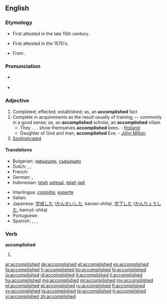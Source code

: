 ==English==

===Etymology===
* First attested in the late 15th century.
* {{sense|completed}} First attested in the 1570's.
* From {{suffix|accomplish|ed}}.

===Pronunciation===
* {{a|US}} {{IPA|/ə.ˈkɒm.plɪʃt/}}
* {{audio|en-us-accomplished.ogg|Audio (US)}}

===Adjective===
{{en-adj}}

# Completed; effected; established; as, an '''accomplished''' fact
# Complete in acquirements as the result usually of training; -- commonly in a good sense; as, an '''accomplished''' scholar, an '''accomplished''' villain
#* They . . . show themselves '''accomplished''' bees. - [[Holland]]
#* Daughter of God and man, '''accomplished''' Eve. - [[w:John Milton|John Milton]]
# [[sophisticated|Sophisticated]]

====Translations====
{{trans-top|completed}}
* Bulgarian: з[[авършен]], [[съвършен]]
* Dutch: {{t+|nl|voldaan}}, {{t-|nl|voldane}}, {{t+|nl|voltrokken}}
* French: {{t+|fr|accompli}}
* German: {{t+|de|erreicht}}, {{t+|de|realisiert}}
* Indonesian: [[telah]] [[selesai]], [[telah]] [[jadi]]
{{trans-mid}}
* Interlingua: [[complite]], [[experte]]
* Italian: {{t+|it|compiuto}}
* Japanese: [[完成]]した ([[かんせい]]した, kansei-shita), [[完了]]した ([[かんりょう]]した, kanryō-shita)
* Portuguese: {{t+|pt|realizado}}
* Spanish: {{t+|es|logrado}}, {{t-|es|realizado}}, {{t-|es|cumplido}}, {{t|es|consumado}}
{{trans-bottom}}

===Verb===
'''accomplished'''

# {{past of|accomplish}}

[[ar:accomplished]]
[[de:accomplished]]
[[et:accomplished]]
[[es:accomplished]]
[[fa:accomplished]]
[[fr:accomplished]]
[[ko:accomplished]]
[[hi:accomplished]]
[[io:accomplished]]
[[id:accomplished]]
[[it:accomplished]]
[[li:accomplished]]
[[hu:accomplished]]
[[mg:accomplished]]
[[ml:accomplished]]
[[my:accomplished]]
[[pl:accomplished]]
[[pt:accomplished]]
[[ru:accomplished]]
[[fi:accomplished]]
[[sv:accomplished]]
[[ta:accomplished]]
[[te:accomplished]]
[[tr:accomplished]]
[[vi:accomplished]]
[[zh:accomplished]]